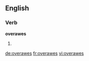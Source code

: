 ==English==

===Verb===
'''overawes'''

# {{third-person singular of|overawe}}

[[de:overawes]]
[[fr:overawes]]
[[vi:overawes]]